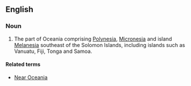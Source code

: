 ==English==

===Noun===
{{en-proper noun|head=[[Remote]] [[Oceania]]}}

# {{context|linguistics}} The part of Oceania comprising [[Polynesia]], [[Micronesia]] and island [[Melanesia]] southeast of the Solomon Islands, including islands such as Vanuatu, Fiji, Tonga and Samoa.

====Related terms====
* [[Near Oceania]]
